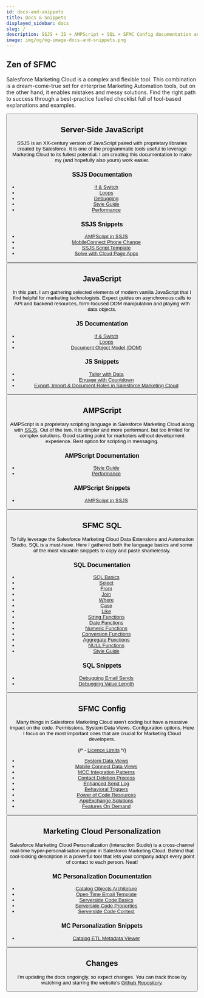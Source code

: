 ```yaml
---
id: docs-and-snippets
title: Docs & Snippets
displayed_sidebar: docs
slug: /
description: SSJS + JS + AMPScript + SQL + SFMC Config documentation and code snippets that I find useful for developing Salesforce Marketing Cloud.
image: img/og/og-image-docs-and-snippets.png
---
```



<LeadText content="SSJS + JS + AMPScript + SQL + SFMC & MCP Config documentation and code snippets that I find useful for developing Salesforce Marketing Cloud." />

## Zen of SFMC

Salesforce Marketing Cloud is a complex and flexible tool. This combination is a dream-come-true set for enterprise Marketing Automation tools, but on the other hand, it enables mistakes and messy solutions. Find the right path to success through a best-practice fuelled checklist full of tool-based explanations and examples.

<Button
    link='./zen-of-sfmc/'
    text='Read about Zen of SFMC'
/>

## Server-Side JavaScript

SSJS is an XX-century version of JavaScript paired with proprietary libraries created by Salesforce. It is one of the programmatic tools useful to leverage Marketing Cloud to its fullest potential. I am creating this documentation to make my (and hopefully also yours) work easier.

### SSJS Documentation

- [If & Switch](./ssjs/ssjs-if-and-switch.mdx)
- [Loops](./ssjs/ssjs-loops.mdx)
- [Debugging](./ssjs/debugging-ssjs.mdx)
- [Style Guide](./ssjs/ssjs-style-guide.mdx)
- [Performance](./ssjs/ssjs-vs-ampscript-performance.mdx)

### SSJS Snippets

- [AMPScript in SSJS](./ssjs/snippets/ampscript-in-ssjs.mdx)
- [MobileConnect Phone Change](./ssjs/snippets/ssjs-mobileconnect-phone-change.mdx)
- [SSJS Script Template](./ssjs/snippets/ssjs-script-template.mdx)
- [Solve with Cloud Page Apps](./ssjs/snippets/sfmc-cloud-page-apps.mdx)

<Button
    link='./category/ssjs/'
    text='Read about SSJS'
/>

## JavaScript

In this part, I am gathering selected elements of modern vanilla JavaScript that I find helpful for marketing technologists. Expect guides on asynchronous calls to API and backend resources, form-focused DOM manipulation and playing with data objects.

### JS Documentation

- [If & Switch](./js/js-if-and-switch.mdx)
- [Loops](./js/js-loops.mdx)
- [Document Object Model (DOM)](./js/js-dom.mdx)

### JS Snippets

- [Tailor with Data](./js/snippets/tailor-with-data.mdx)
- [Engage with Countdown](./js/snippets/engage-with-countdown.mdx)
- [Export, Import & Document Roles in Salesforce Marketing Cloud](./js/snippets/export-import-document-sfmc-roles.mdx)

<Button
    link='./category/javascript/'
    text='Read about JavaScript'
/>

## AMPScript

AMPScript is a proprietary scripting language in Salesforce Marketing Cloud along with [SSJS](#server-side-javascript). Out of the two, it is simpler and more performant, but too limited for complex solutions. Good starting point for marketers without development experience. Best option for scripting in messaging.

### AMPScript Documentation

- [Style Guide](./ampscript/ampscript-style-guide.mdx)
- [Performance](./ssjs/ssjs-vs-ampscript-performance.mdx)

### AMPScript Snippets

- [AMPScript in SSJS](./ssjs/snippets/ampscript-in-ssjs.mdx)

<Button
    link='./category/ampscript/'
    text='Read about AMPScript'
/>

## SFMC SQL

To fully leverage the Salesforce Marketing Cloud Data Extensions and Automation Studio, SQL is a must-have. Here I gathered both the language basics and some of the most valuable snippets to copy and paste shamelessly.

### SQL Documentation

- [SQL Basics](./sql/sfmc-sql-basics.mdx)
- [Select](./sql/sfmc-sql-select.mdx)
- [From](./sql/sfmc-sql-from.mdx)
- [Join](./sql/sfmc-sql-join.mdx)
- [Where](./sql/sfmc-sql-where.mdx)
- [Case](./sql/sfmc-sql-case.mdx)
- [Like](./sql/sfmc-sql-like.mdx)
- [String Functions](./sql/sfmc-sql-string-functions.mdx)
- [Date Functions](./sql/sfmc-sql-date-functions.mdx)
- [Numeric Functions](./sql/sfmc-sql-numeric-functions.mdx)
- [Conversion Functions](./sql/sfmc-sql-conversion-functions.mdx)
- [Aggregate Functions](./sql/sfmc-sql-aggregate-functions.mdx)
- [NULL Functions](./sql/sfmc-sql-null-functions.mdx)
- [Style Guide](./sql/sfmc-sql-style-guide.mdx)

### SQL Snippets

- [Debugging Email Sends](./sql/snippets/sfmc-sql-debugging-email-sends.mdx)
- [Debugging Value Length](./sql/snippets/sfmc-sql-debugging-value-length.mdx)

<Button
    link='./category/sfmc-sql/'
    text='Read about SFMC SQL'
/>

## SFMC Config

Many things in Salesforce Marketing Cloud aren't coding but have a massive impact on the code. Permissions. System Data Views. Configuration options. Here I focus on the most important ones that are crucial for Marketing Cloud developers.

{/* - [Licence Limits](./config/sfmc-licence-limits.mdx) */}
- [System Data Views](./config/sfmc-system-data-views.mdx)
- [Mobile Connect Data Views](./config/sfmc-mobile-connect-data-views.mdx)
- [MCC Integration Patterns](./config/sfmc-mcc-integration-patterns.mdx)
- [Contact Deletion Process](./config/sfmc-contact-deletion.mdx)
- [Enhanced Send Log](./config/sfmc-enhanced-send-log.mdx)
- [Behavioral Triggers](./config/sfmc-behavioral-triggers.mdx)
- [Power of Code Resources](./config/sfmc-code-resource.mdx)
- [AppExchange Solutions](./config/sfmc-appexchange-solutions.mdx)
- [Features On Demand](./config/sfmc-features-on-demand.mdx)

<Button
    link='./category/sfmc-config/'
    text='Read about SFMC Config'
/>

## Marketing Cloud Personalization

Salesforce Marketing Cloud Personalization (Interaction Studio) is a cross-channel real-time hyper-personalisation engine in Salesforce Marketing Cloud. Behind that cool-looking description is a powerful tool that lets your company adapt every point of contact to each person. Neat!

### MC Personalization Documentation

- [Catalog Objects Architeture](./interaction-studio/mcp-catalog-architecture.mdx)
- [Open Time Email Template](./interaction-studio/mcp-open-time-email.mdx)
- [Serverside Code Basics](./interaction-studio/mcp-serverside-code-basics.mdx)
- [Serverside Code Properties](./interaction-studio/mcp-serverside-code-properties.mdx)
- [Serverside Code Context](./interaction-studio/mcp-serverside-code-context.mdx)

### MC Personalization Snippets

- [Catalog ETL Metadata Viewer](./interaction-studio/snippets/mcp-catalog-etl-metadata-viewer.mdx)

<Button
    link='./category/mc-personalization/'
    text='Read about MC Personalization'
/>

## Changes

I'm updating the docs ongoingly, so expect changes. You can track those by watching and starring the website's [Github Repository](https://github.com/MateuszDabrowski/mateuszdabrowski.pl).